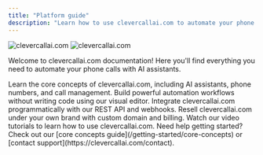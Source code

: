 ```yaml
---
title: "Platform guide"
description: "Learn how to use clevercallai.com to automate your phone calls with AI"
---
```


<img
  className="block dark:hidden"
  src="https://clevercallai.com/ogimage-en.jpg"
  alt="clevercallai.com"
/>
<img
  className="hidden dark:block"
  src="https://clevercallai.com/ogimage-en.jpg"
  alt="clevercallai.com"
/>

Welcome to clevercallai.com documentation! Here you'll find everything you need to
automate your phone calls with AI assistants.

<CardGroup cols={2}>
  <Card
    title="Platform Guide"
    icon="book"
    href="/platform-guide/overview"
    color="#06df4b">
    Learn the core concepts of clevercallai.com, including AI assistants, phone
    numbers, and call management.
  </Card>
  <Card
    title="No-Code Automation"
    icon="wand-magic-sparkles"
    href="/automation-platform/introduction"
    color="pink">
    Build powerful automation workflows without writing code using our visual
    editor.
  </Card>
  <Card
    title="API Reference"
    icon="code"
    href="/api-reference/introduction"
    color="blue">
    Integrate clevercallai.com programmatically with our REST API and webhooks.
  </Card>
  <Card
    title="White Label Program"
    icon="tag"
    href="/white-label/overview"
    color="red">
    Resell clevercallai.com under your own brand with custom domain and billing.
  </Card>
  <Card
    title="Video tutorials"
    icon="video"
    href="/automation-platform/tutorials/"
    color="red">
    Watch our video tutorials to learn how to use clevercallai.com.
  </Card>
</CardGroup>

<Note>
  Need help getting started? Check out our [core concepts
  guide](/getting-started/core-concepts) or [contact
  support](https://clevercallai.com/contact).
</Note>
